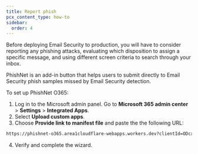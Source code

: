 ```yaml
---
title: Report phish
pcx_content_type: how-to
sidebar:
  order: 4
---
```


Before deploying Email Security to production, you will have to consider reporting any phishing attacks, evaluating which disposition to assign a specific message, and using different screen criteria to search through your inbox.

PhishNet is an add-in button that helps users to submit directly to Email Security phish samples missed by Email Security detection. 

To set up PhishNet O365:

1. Log in to the Microsoft admin panel. Go to **Microsoft 365 admin center** > **Settings** > **Integrated Apps**.
2. Select **Upload custom apps**.
3. Choose **Provide link to manifest file** and paste the the following URL:

```txt
https://phishnet-o365.area1cloudflare-webapps.workers.dev?clientId=ODcxNDA0MjMyNDM3NTA4NjQwNDk1Mzc3MDIxNzE0OTcxNTg0Njk5NDEyOTE2NDU5ODQyNjU5NzYzNjYyNDQ3NjEwMzIxODEyMDk1NQ
```
4. Verify and complete the wizard.
